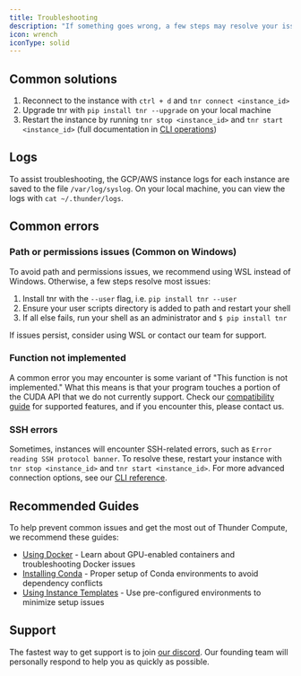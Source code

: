 ```yaml
---
title: Troubleshooting
description: "If something goes wrong, a few steps may resolve your issue."
icon: wrench
iconType: solid
---
```


## Common solutions

1.  Reconnect to the instance with `ctrl + d` and `tnr connect <instance_id>`
2.  Upgrade tnr with `pip install tnr --upgrade` on your local machine
3.  Restart the instance by running `tnr stop <instance_id>` and `tnr start <instance_id>` (full documentation in [CLI operations](/docs/cli-reference))

## Logs

To assist troubleshooting, the GCP/AWS instance logs for each instance are saved to the file `/var/log/syslog`. On your local machine, you can view the logs with `cat ~/.thunder/logs`.

## Common errors

### Path or permissions issues (Common on Windows)

To avoid path and permissions issues, we recommend using WSL instead of Windows. Otherwise, a few steps resolve most issues:

1. Install tnr with the `--user` flag, i.e. `pip install tnr --user`
2. Ensure your user scripts directory is added to path and restart your shell
3. If all else fails, run your shell as an administrator and `$ pip install tnr`

If issues persist, consider using WSL or contact our team for support.

### Function not implemented

A common error you may encounter is some variant of "This function is not implemented." What this means is that your program touches a portion of the CUDA API that we do not currently support. Check our [compatibility guide](/docs/compatibility) for supported features, and if you encounter this, please contact us.

### SSH errors

Sometimes, instances will encounter SSH-related errors, such as `Error reading SSH protocol banner`. To resolve these, restart your instance with `tnr stop <instance_id>` and `tnr start <instance_id>`. For more advanced connection options, see our [CLI reference](/docs/cli-reference).

## Recommended Guides

To help prevent common issues and get the most out of Thunder Compute, we recommend these guides:

* [Using Docker](/guides/using-docker-on-thundercompute) - Learn about GPU-enabled containers and troubleshooting Docker issues
* [Installing Conda](/guides/installing-conda) - Proper setup of Conda environments to avoid dependency conflicts
* [Using Instance Templates](/guides/using-instance-templates) - Use pre-configured environments to minimize setup issues

## Support

The fastest way to get support is to join [our discord](https://discord.gg/nwuETS9jJK). Our founding team will personally respond to help you as quickly as possible.

